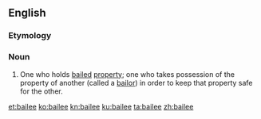 {{also|Bailee}}
==English==

===Etymology===
{{suffix|en|bail|ee}}

===Noun===
{{en-noun}}

# {{lb|en|legal}} One who holds [[bail]]ed [[property]]; one who takes possession of the property of another (called a [[bailor]]) in order to keep that property safe for the other.

[[et:bailee]]
[[ko:bailee]]
[[kn:bailee]]
[[ku:bailee]]
[[ta:bailee]]
[[zh:bailee]]